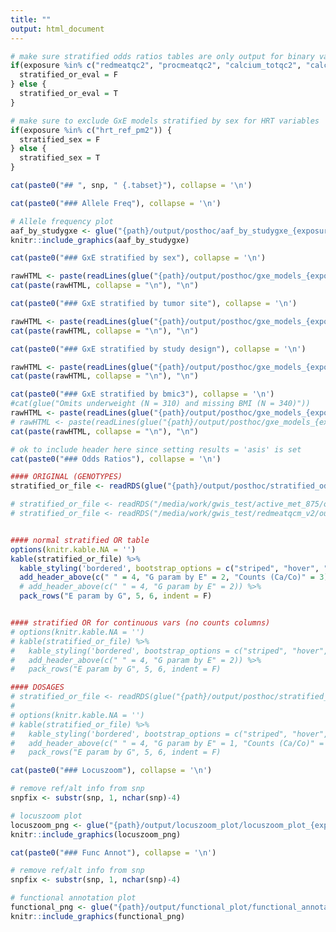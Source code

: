 ```yaml
---
title: ""
output: html_document
---
```


``` r
# make sure stratified odds ratios tables are only output for binary variables (exclude Q4)
if(exposure %in% c("redmeatqc2", "procmeatqc2", "calcium_totqc2", "calcium_dietqc2", "folate_dietqc2", "folate_totqc2", "fruitqc2", "vegetableqc2", "fiberqc2", "bmi5")) {
  stratified_or_eval = F
} else {
  stratified_or_eval = T
}

# make sure to exclude GxE models stratified by sex for HRT variables
if(exposure %in% c("hrt_ref_pm2")) {
  stratified_sex = F
} else {
  stratified_sex = T
}
```




``` r
cat(paste0("## ", snp, " {.tabset}"), collapse = '\n')
```

```r
cat(paste0("### Allele Freq"), collapse = '\n')
```

```r
# Allele frequency plot
aaf_by_studygxe <- glue("{path}/output/posthoc/aaf_by_studygxe_{exposure}_{hrc_version}_{snp}_dose.png")
knitr::include_graphics(aaf_by_studygxe)
```



```r
cat(paste0("### GxE stratified by sex"), collapse = '\n')

rawHTML <- paste(readLines(glue("{path}/output/posthoc/gxe_models_{exposure}_{hrc_version}_{snp}_dose_{glue_collapse(sort(covariates), sep = '_')}_stratified_by_sex.html")))
cat(paste(rawHTML, collapse = "\n"), "\n")
```

```r
cat(paste0("### GxE stratified by tumor site"), collapse = '\n')

rawHTML <- paste(readLines(glue("{path}/output/posthoc/gxe_models_{exposure}_{hrc_version}_{snp}_dose_{glue_collapse(sort(covariates), sep = '_')}_stratified_by_cancer_site_sum2.html")))
cat(paste(rawHTML, collapse = "\n"), "\n")
```

```r
cat(paste0("### GxE stratified by study design"), collapse = '\n')

rawHTML <- paste(readLines(glue("{path}/output/posthoc/gxe_models_{exposure}_{hrc_version}_{snp}_dose_{glue_collapse(sort(covariates), sep = '_')}_stratified_by_study_design.html")))
cat(paste(rawHTML, collapse = "\n"), "\n")
```


```r
cat(paste0("### GxE stratified by bmic3"), collapse = '\n')
#cat(glue("Omits underweight (N = 310) and missing BMI (N = 340)"))
rawHTML <- paste(readLines(glue("{path}/output/posthoc/gxe_models_{exposure}_{hrc_version}_{snp}_dose_{glue_collapse(sort(covariates), sep = '_')}_stratified_by_bmic3.html")))
# rawHTML <- paste(readLines(glue("{path}/output/posthoc/gxe_models_{exposure}_{hrc_version}__age_ref_imp_energytot_imp_pc1_pc2_pc3_sex_study_gxe_stratified_by_bmic3.html")))
cat(paste(rawHTML, collapse = "\n"), "\n")
```


<!-- ```{r, results = 'asis',  eval = stratified_sex} -->
<!-- cat(paste0("### Case-only model stratified by bmic3"), collapse = '\n') -->
<!-- cat(glue("Omits underweight (N = 310) and missing BMI (N = 340)")) -->
<!-- #  -->
<!-- rawHTML <- paste(readLines(glue("{path}/output/posthoc/gxe_models_methrswklns_v3.1_chr21_44227260_T_C_dose_age_ref_imp_energytot_imp_pc1_pc2_pc3_sex_study_gxe_stratified_by_bmic3_caseonly.html"))) -->
<!-- cat(paste(rawHTML, collapse = "\n"), "\n") -->
<!-- ``` -->







<!-- NO INCLUDE UNLESS REQUESTED -->
<!-- NO INCLUDE UNLESS REQUESTED -->
<!-- NO INCLUDE UNLESS REQUESTED -->

<!-- ```{r, results = 'asis',  eval = stratified_sex} -->
<!-- cat(paste0("### GxE by covariate sets"), collapse = '\n') -->

<!-- rawHTML <- paste(readLines(glue("{path}/output/posthoc/gxe_models_{exposure}_{hrc_version}_{snp}_dose_covariate_sets.html"))) -->
<!-- cat(paste(rawHTML, collapse = "\n"), "\n") -->
<!-- ``` -->





```r
# ok to include header here since setting results = 'asis' is set
cat(paste0("### Odds Ratios"), collapse = '\n')
```



```r
#### ORIGINAL (GENOTYPES)
stratified_or_file <- readRDS(glue("{path}/output/posthoc/stratified_oddsratio_{exposure}_{hrc_version}_{snp}_{glue_collapse(sort(covariates), sep = '_')}.rds"))

# stratified_or_file <- readRDS("/media/work/gwis_test/active_met_875/output/posthoc/stratified_oddsratio_active_met_875_v3.1_chr15_32994756_T_C_age_ref_imp_pc1_pc2_pc3_sex_study_gxe.rds")
# stratified_or_file <- readRDS("/media/work/gwis_test/redmeatqcm_v2/output/posthoc/stratified_oddsratio_redmeatqcm_v2_v3.0_chr8_122247679_C_G_age_ref_imp_energytot_imp_pc1_pc2_pc3_sex_study_gxe.rds")


#### normal stratified OR table
options(knitr.kable.NA = '')
kable(stratified_or_file) %>%
  kable_styling('bordered', bootstrap_options = c("striped", "hover", "condensed"), full_width = F, position = 'left') %>%
  add_header_above(c(" " = 4, "G param by E" = 2, "Counts (Ca/Co)" = 3)) %>%
  # add_header_above(c(" " = 4, "G param by E" = 2)) %>%
  pack_rows("E param by G", 5, 6, indent = F)


#### stratified OR for continuous vars (no counts columns)
# options(knitr.kable.NA = '')
# kable(stratified_or_file) %>%
#   kable_styling('bordered', bootstrap_options = c("striped", "hover", "condensed"), full_width = F, position = 'left') %>%
#   add_header_above(c(" " = 4, "G param by E" = 2)) %>%
#   pack_rows("E param by G", 5, 6, indent = F)

#### DOSAGES
# stratified_or_file <- readRDS(glue("{path}/output/posthoc/stratified_oddsratio_{exposure}_{hrc_version}_{snp}_{glue_collapse(sort(covariates), sep = '_')}_dosage.rds"))
#
# options(knitr.kable.NA = '')
# kable(stratified_or_file) %>%
#   kable_styling('bordered', bootstrap_options = c("striped", "hover", "condensed"), full_width = F, position = 'left') %>%
#   add_header_above(c(" " = 4, "G param by E" = 1, "Counts (Ca/Co)" = 3)) %>%
#   pack_rows("E param by G", 5, 6, indent = F)

```



<!-- ```{r, echo = F, results = 'asis'} -->
<!-- cat(paste0("### RERI"), collapse = '\n') -->
<!-- ``` -->
<!-- ```{r} -->
<!-- # just read in the file and run flextable -->
<!-- readRDS(glue("{path}/output/posthoc/reri_{exposure}_{hrc_version}_{snp}_dose_{glue_collapse(covariates, sep = '_')}.rds")) -->
<!-- ``` -->

<!-- ```{r, echo = F, results = 'asis'} -->
<!-- cat(paste0("### Interaction Plot"), collapse = '\n') -->
<!-- ``` -->
<!-- ```{r, out.width = '125%'} -->
<!-- # remove ref/alt info from snp -->
<!-- snpfix <- substr(snp, 1, nchar(snp)-4) -->

<!-- # interaction plot -->
<!-- interactionplot_file <- glue("{path}/output/posthoc/interaction_plot_{exposure}_{hrc_version}_{snp}_dose_{glue_collapse(sort(covariates), sep = '_')}.png") -->

<!-- knitr::include_graphics(interactionplot_file) -->

<!-- ``` -->



```r
cat(paste0("### Locuszoom"), collapse = '\n')
```
```r
# remove ref/alt info from snp
snpfix <- substr(snp, 1, nchar(snp)-4)

# locuszoom plot
locuszoom_png <- glue("{path}/output/locuszoom_plot/locuszoom_plot_{exposure}_{hrc_version}_{method}_{snpfix}.png")
knitr::include_graphics(locuszoom_png)
```



```r
cat(paste0("### Func Annot"), collapse = '\n')
```
```r
# remove ref/alt info from snp
snpfix <- substr(snp, 1, nchar(snp)-4)

# functional annotation plot
functional_png <- glue("{path}/output/functional_plot/functional_annotation_{snpfix}.png")
knitr::include_graphics(functional_png)
```







